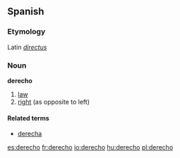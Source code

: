 ==Spanish==

===Etymology===
Latin ''[[directus]]''

===Noun===
'''derecho''' {{m}}

#[[law]]
#[[right]] (as opposite to left)

====Related terms====
*[[derecha]] {{f}}

[[es:derecho]]
[[fr:derecho]]
[[io:derecho]]
[[hu:derecho]]
[[pl:derecho]]